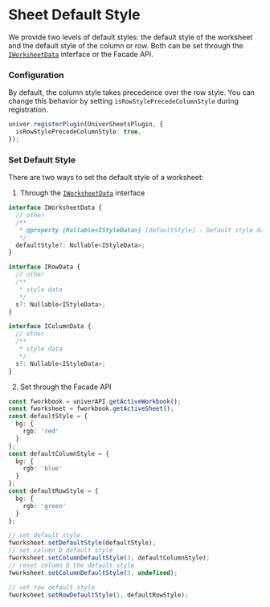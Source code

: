 
# Sheet Default Style <VersionBadge version="0.4.2+" />

We provide two levels of default styles: the default style of the worksheet and the default style of the column or row.
Both can be set through the [`IWorksheetData`](https://reference.univer.ai/en-US/interfaces/IWorksheetData) interface or the Facade API.

### Configuration

By default, the column style takes precedence over the row style. You can change this behavior by setting `isRowStylePrecedeColumnStyle` during registration.

```typescript
univer.registerPlugin(UniverSheetsPlugin, {
  isRowStylePrecedeColumnStyle: true,
});
```

### Set Default Style

There are two ways to set the default style of a worksheet:

1. Through the [`IWorksheetData`](https://reference.univer.ai/en-US/interfaces/IWorksheetData) interface

```typescript
interface IWorksheetData {
  // other
  /**
   * @property {Nullable<IStyleData>} [defaultStyle] - Default style data of Worksheet.
   */
  defaultStyle?: Nullable<IStyleData>;
}

interface IRowData {
  // other
  /**
   * style data
   */
  s?: Nullable<IStyleData>;
}

interface IColumnData {
  // other
  /**
   * style data
   */
  s?: Nullable<IStyleData>;
}
```

2. Set through the Facade API

```typescript
const fworkbook = univerAPI.getActiveWorkbook();
const fworksheet = fworkbook.getActiveSheet();
const defaultStyle = {
  bg: {
    rgb: 'red'
  }
};
const defaultColumnStyle = {
  bg: {
    rgb: 'blue'
  }
};
const defaultRowStyle = {
  bg: {
    rgb: 'green'
  }
};

// set default style
fworksheet.setDefaultStyle(defaultStyle);
// set column D default style
fworksheet.setColumnDefaultStyle(3, defaultColumnStyle);
// reset column D the default style
fworksheet.setColumnDefaultStyle(3, undefined);

// set row default style
fworksheet.setRowDefaultStyle(1, defaultRowStyle);
```

